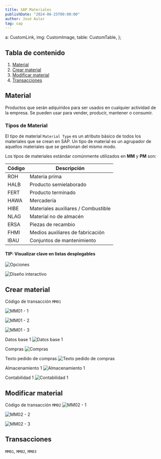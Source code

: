 ```yaml
---
title: SAP Materiales
publishDate: "2024-06-25T00:00:00"
author: José Aular
tag: sap
---
```


  a: CustomLink,
  img: CustomImage,
  table: CustomTable,
};

## Tabla de contenido

1.  [Material](/blog/sap-materiales#material)
2.  [Crear material](/blog/sap-materiales#crear-material)
3.  [Modificar material](/blog/sap-materiales#modificar-material)
4.  [Transacciones](/blog/sap-materiales#transacciones)

## Material

Productos que serán adquiridos para ser usados en cualquier actividad de la
empresa. Se pueden usar para vender, producir, mantener o consumir.

### Tipos de Material

El tipo de material `Material Type` es un atributo básico de todos los materiales que se crean
en SAP. Un tipo de material es un agrupador de aquellos materiales que se gestionan
del mismo modo.

Los tipos de materiales estándar comúnmente utilizados en **MM** y **PM** son:

| Código | Descripción                         |
| ------ | ----------------------------------- |
| ROH    | Materia prima                       |
| HALB   | Producto semielaborado              |
| FERT   | Producto terminado                  |
| HAWA   | Mercadería                          |
| HIBE   | Materiales auxiliares / Combustible |
| NLAG   | Material no de almacén              |
| ERSA   | Piezas de recambio                  |
| FHMI   | Medios auxiliares de fabricación    |
| IBAU   | Conjuntos de mantenimiento          |

#### TIP: Visualizar clave en listas desplegables

![Opciones](https://res.cloudinary.com/jaular/image/upload/v1719430837/blog/sap-materiales/gui1_qvtphk.png "Opciones")

![Diseño interactivo](https://res.cloudinary.com/jaular/image/upload/v1719430266/blog/sap-materiales/gui2_kzpqsk.png "Diseño interactivo")

## Crear material

Código de transacción `MM01`

![MM01 - 1](https://res.cloudinary.com/jaular/image/upload/v1719430385/blog/sap-materiales/mm01-1_mswo8q.png "MM01 - 1")

![MM01 - 2](https://res.cloudinary.com/jaular/image/upload/v1719430501/blog/sap-materiales/mm01-2_dbzkpc.png "MM01 - 2")

![MM01 - 3](https://res.cloudinary.com/jaular/image/upload/v1719430578/blog/sap-materiales/mm01-3_qhz2ou.png "MM01 - 3")

Datos base 1
![Datos base 1](https://res.cloudinary.com/jaular/image/upload/v1719430750/blog/sap-materiales/mm01-4_ptkjb6.png "Datos base 1")

Compras
![Compras](https://res.cloudinary.com/jaular/image/upload/v1719431111/blog/sap-materiales/mm01-5_tmaadt.png "Compras")

Texto pedido de compras
![Texto pedido de compras](https://res.cloudinary.com/jaular/image/upload/v1719431501/blog/sap-materiales/mm01-6_pw5ldo.png "Texto pedido de compras")

Almacenamiento 1
![Almacenamiento 1](https://res.cloudinary.com/jaular/image/upload/v1719435216/blog/sap-materiales/mm01-7_utf9ej.png "Almacenamiento 1")

Contabilidad 1
![Contabilidad 1](https://res.cloudinary.com/jaular/image/upload/v1719432670/blog/sap-materiales/mm01-8_iyds1v.png "Contabilidad 1")

## Modificar material

Código de transacción `MM02`
![MM02 - 1](https://res.cloudinary.com/jaular/image/upload/v1719433327/blog/sap-materiales/mm02-1_sp6pt1.png "MM02 - 1")

![MM02 - 2](https://res.cloudinary.com/jaular/image/upload/v1719433326/blog/sap-materiales/mm02-2_kdgtu9.png "MM02 - 2")

![MM02 - 3](https://res.cloudinary.com/jaular/image/upload/v1719433568/blog/sap-materiales/mm02-3_iqi0no.png "MM02 - 3")

## Transacciones

`MM01`, `MM02`, `MM03`
